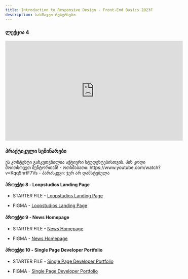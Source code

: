 ```yaml
---
title: Introduction to Responsive Design - Front-End Basics 2023F
description: სასწავლო რესურსები
---
```


### ლექცია 4

<iframe width="560" height="315" src="https://www.youtube.com/embed/5cWaxZtrcgw?si=SsTxVjVb1l2E_KpA" title="YouTube video player" frameBorder="0" allow="accelerometer; autoplay; clipboard-write; encrypted-media; gyroscope; picture-in-picture; web-share" allowFullScreen></iframe>

### პრაქტიკული სემინარები

<Card>
  <PinCodeProtectedContent>
    <Locked>
      ეს კონტენტი განკუთვნილია აქტიური სტუდენტებისთვის. პინ კოდი მოითხოვეთ
      მენტორთან!
    </Locked>
    <Unlocked>
      - ოთხშაბათი: https://www.youtube.com/watch?v=Kqq5nrtF7Vs
      - პარასკევი: ჯერ არ დამატებულა
    </Unlocked>
  </PinCodeProtectedContent>
</Card>

#### პროექტი 8 - Loopstudios Landing Page

- STARTER FILE - [Loopstudios Landing Page](https://drive.google.com/file/d/1fqIIpLDyPahPrLYJIsJwv2OQizjMFq35/view?usp=sharing)

- FIGMA - [Loopstudios Landing Page](https://www.figma.com/file/OumJ5cFVvP7CpixTBbEBkK/loopstudios-landing-page?node-id=0%3A1&mode=dev)

#### პროექტი 9 - News Homepage

- STARTER FILE - [News Homepage](https://drive.google.com/file/d/1yaHfN5wETJtXQ94BFKRzPq1A7yzZAhJU/view?usp=sharing)

- FIGMA - [News Homepage](https://www.figma.com/file/deCMOZkQFDRvofwWcKGGSd/news-homepage?node-id=0%3A1&mode=dev)

#### პროექტი 10 - Single Page Developer Portfolio

- STARTER FILE - [Single Page Developer Portfolio](https://drive.google.com/file/d/1ic20BLgoVvvk7dqykaMs_Vrwd-JfTS3z/view?usp=sharing)

- FIGMA - [Single Page Developer Portfolio](https://www.figma.com/file/93Zv8MEltXnpA24uQxZ5iu/single-page-developer-portfolio?node-id=0%3A1&mode=dev)

